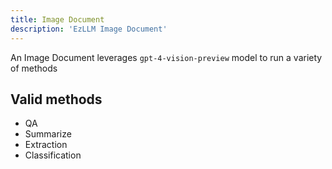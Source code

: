 ```yaml
---
title: Image Document
description: 'EzLLM Image Document'
---
```



An Image Document leverages `gpt-4-vision-preview` model to run a variety of methods

## Valid methods
- QA
- Summarize
- Extraction
- Classification